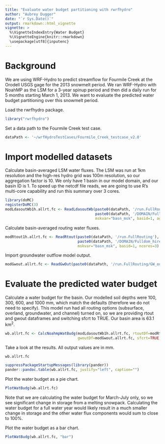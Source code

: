 ```yaml
---
title: "Evaluate water budget partitioning with rwrfhydro"
author: "Aubrey Dugger"
date: "`r Sys.Date()`"
output: rmarkdown::html_vignette
vignette: >
  %\VignetteIndexEntry{Water Budget}
  %\VignetteEngine{knitr::rmarkdown}
  \usepackage[utf8]{inputenc}
---
```


# Background
We are using WRF-Hydro to predict streamflow for Fourmile Creek at the Orodell USGS gage for the 2013 snowmelt period. We ran WRF-Hydro with NoahMP as the LSM for a 3-year spinup period and then did a daily run for 5 months starting March 1, 2013. We want to evaluate the predicted water budget partitioning over this snowmelt period.

Load the rwrfhydro package. 
```r
library("rwrfhydro")
```

Set a data path to the Fourmile Creek test case.
```r
dataPath <- '~/wrfHydroTestCases/Fourmile_Creek_testcase_v2.0'
```


# Import modelled datasets

Calculate basin-averaged LSM water fluxes. The LSM was run at 1km resolution and the high-res hydro grid was 100m resolution, so our aggregation factor is 10. We only have 1 basin in our model domain, and our basin ID is 1. To speed up the netcdf file reads, we are going to use R's multi-core capability and run this summary over 3 cores.
```r
library(doMC)
registerDoMC(3)
modLdasoutWb1h.allrt.fc <- ReadLdasoutWb(paste0(dataPath, '/run.FullRouting'), 
                                         paste0(dataPath, '/DOMAIN/Fulldom_hires_hydrofile.Fourmile100m.nc'), 
                                         mskvar="basn_msk", basid=1, aggfact=10, ncores=3)
```

Calculate basin-averaged routing water fluxes. 
```r
modRtout1h.allrt.fc <- ReadRtout(paste0(dataPath, '/run.FullRouting'), 
                                 paste0(dataPath, '/DOMAIN/Fulldom_hires_hydrofile.Fourmile100m.nc'), 
                                 mskvar="basn_msk", basid=1, ncores=3)
```

Import groundwater outflow model output.
```r
modGwout.allrt.fc <- ReadGwOut(paste0(dataPath, '/run.FullRouting/GW_outflow.txt'))
```


# Evaluate the predicted water budget 

Calculate a water budget for the basin. Our modelled soil depths were 100, 300, 600, and 1000 mm, which match the defaults (therefore we do not need to specify). This model run had all routing options (subsurface, overland, groundwater, and channel) turned on, so we are providing rtout and gwout dataframes and switching sfcrt to TRUE. Our basin area is 63.1 km<sup>2</sup>.
```r
wb.allrt.fc <- CalcNoahmpWatBudg(modLdasoutWb1h.allrt.fc, rtoutDf=modRtout1h.allrt.fc, 
                                 gwoutDf=modGwout.allrt.fc, sfcrt=TRUE, basarea=63.1)
```

Take a look at the results. All output values are in mm.
```r
wb.allrt.fc
```

```r
suppressPackageStartupMessages(library(pander))
pander::pandoc.table(wb.allrt.fc, justify="left", caption="")
```

Plot the water budget as a pie chart.
```r
PlotWatBudg(wb.allrt.fc)
```

Note that we are calculating the water budget for March-July only, so we see significant change in storage from a melting snowpack. Calculating the water budget for a full water year would likely result in a much smaller change in storage and the other water flux components would sum to close to 100%.

Plot the water budget as a bar chart.
```r
PlotWatBudg(wb.allrt.fc, "bar")
```